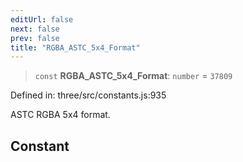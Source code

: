 ```yaml
---
editUrl: false
next: false
prev: false
title: "RGBA_ASTC_5x4_Format"
---
```


> `const` **RGBA\_ASTC\_5x4\_Format**: `number` = `37809`

Defined in: three/src/constants.js:935

ASTC RGBA 5x4 format.

## Constant
